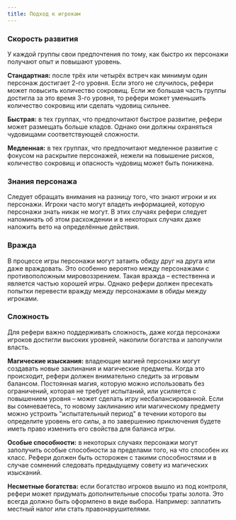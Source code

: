 ```yaml
---
title: Подход к игрокам
---
```


### Скорость развития

У каждой группы свои предпочтения по тому, как быстро их персонажи получают опыт и повышают уровень.

**Стандартная:** после трёх или четырёх встреч как минимум один персонаж достигает 2-го уровня. Если этого не случилось, рефери может повысить количество сокровищ. Если же большая часть группы достигла за это время 3-го уровня, то рефери может уменьшить количество сокровищ или сделать чудовищ сильнее.

**Быстрая:** в тех группах, что предпочитают быстрое развитие, рефери может размещать больше кладов. Однако они должны охраняться чудовищами соответствующей сложности.

**Медленная:** в тех группах, что предпочитают медленное развитие с фокусом на раскрытие персонажей, нежели на повышение рисков, количество сокровищ и опасность чудовищ может быть понижена.

### Знания персонажа

Следует обращать внимания на разницу того, что знают игроки и их персонажи. Игроки часто могут владеть информацией, которую персонажи знать никак не могут. В этих случаях рефери следует напоминать об этом расхождении и в некоторых случаях даже наложить вето на определённые действия.

### Вражда

В процессе игры персонажи могут затаить обиду друг на друга или даже враждовать. Это особенно вероятно между персонажами с противоположным мировоззрением. Такая вражда – естественна и является частью хорошей игры. Однако рефери должен пресекать попытки перевести вражду между персонажами в обиды между игроками.

### Сложность

Для рефери важно поддерживать сложность, даже когда персонажи игроков достигли высоких уровней, накопили богатства и заполучили власть.

**Магические изыскания:** владеющие магией персонажи могут создавать новые заклинания и магические предметы. Когда это происходит, рефери должен внимательно следить за игровым балансом. Постоянная магия, которую можно использовать без ограничений, которая не требует испытаний, или усиляется с повышением уровня – может сделать игру несбалансированной. Если вы сомневаетесь, то новому заклинанию или магическому предмету можно устроить "испытательный период" в течении которого вы определите уровень его силы, а по завершению приключения будете иметь право изменить его свойства для баланса игры.

**Особые способности:** в некоторых случаях персонажи могут заполучить особые способности за пределами того, на что способен их класс. Рефери должен быть осторожен с такими способностями и в случае сомнений следовать предыдущему совету из магических изысканий.

**Несметные богатства:** если богатство игроков вышло из под контроля, рефери может придумать дополнительные способы траты золота. Это всегда должно быть оформлено в виде выбора. Например: заплатить местный налог или стать правонарушителями.
